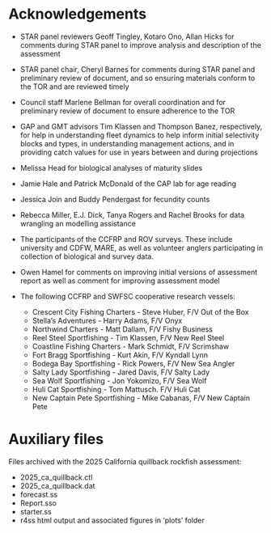 # Acknowledgements {#sec-acknowledgements}

* STAR panel reviewers Geoff Tingley, Kotaro Ono, Allan Hicks for comments during STAR panel to improve analysis and description of the assessment

* STAR panel chair, Cheryl Barnes for comments during STAR panel and preliminary review of document, and so ensuring materials conform to the TOR and are reviewed timely

* Council staff Marlene Bellman for overall coordination and for preliminary review of document to ensure adherence to the TOR

* GAP and GMT advisors Tim Klassen and Thompson Banez, respectively, for help in understanding fleet dynamics to help inform initial selectivity blocks and types, in understanding management actions, and in providing catch values for use in years between and during projections

* Melissa Head for biological analyses of maturity slides

* Jamie Hale and Patrick McDonald of the CAP lab for age reading

* Jessica Join and Buddy Pendergast for fecundity counts        

* Rebecca Miller, E.J. Dick, Tanya Rogers and Rachel Brooks for data wrangling an modelling assistance

* The participants of the CCFRP and ROV surveys. These include university and CDFW, MARE, as well as volunteer anglers participating in collection of biological and survey data.

* Owen Hamel for comments on improving initial versions of assessment report as well as comment for improving assessment model 

* The following CCFRP and SWFSC cooperative research vessels:
    + Crescent City Fishing Charters - Steve Huber, F/V Out of the Box
    + Stella's Adventures - Harry Adams, F/V Onyx
    + Northwind Charters - Matt Dallam, F/V Fishy Business
    + Reel Steel Sportfishing - Tim Klassen, F/V New Reel Steel
    + Coastline Fishing Charters - Mark Schmidt, F/V Scrimshaw 
    + Fort Bragg Sportfishing - Kurt Akin, F/V Kyndall Lynn
    + Bodega Bay Sportfishing - Rick Powers, F/V New Sea Angler
    + Salty Lady Sportfishing - Jared Davis, F/V Salty Lady
    + Sea Wolf Sportfishing - Jon Yokomizo, F/V Sea Wolf
    + Huli Cat Sportfishing - Tom Mattusch. F/V Huli Cat
    + New Captain Pete Sportfishing - Mike Cabanas, F/V New Captain Pete




# Auxiliary files

Files archived with the 2025 California quillback rockfish assessment:

* 2025_ca_quillback.ctl
* 2025_ca_quillback.dat
* forecast.ss
* Report.sso
* starter.ss
* r4ss html output and associated figures in ‘plots’ folder


